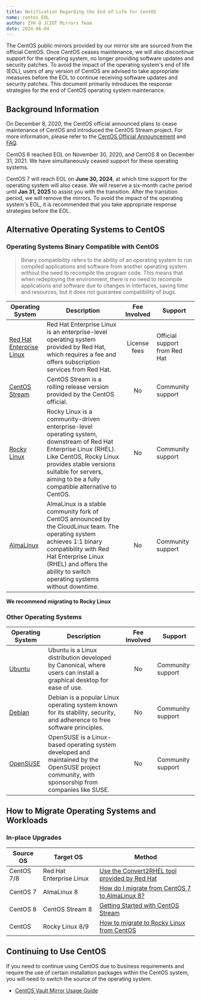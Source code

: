 ```yaml
---
title: Notification Regarding the End of Life for CentOS
name: centos_EOL
author: ZYH @ JCIOT Mirrors Team
date: 2024-06-04
---
```


The CentOS public mirrors provided by our mirror site are sourced from the official CentOS. Once CentOS ceases maintenance, we will also discontinue support for the operating system, no longer providing software updates and security patches. To avoid the impact of the operating system's end of life (EOL), users of any version of CentOS are advised to take appropriate measures before the EOL to continue receiving software updates and security patches. This document primarily introduces the response strategies for the end of CentOS operating system maintenance.

## Background Information
On December 8, 2020, the CentOS official announced plans to cease maintenance of CentOS and introduced the CentOS Stream project. For more information, please refer to the [CentOS Official Announcement](https://blog.centos.org/2020/12/future-is-centos-stream/) and [FAQ](https://centos.org/distro-faq/).

CentOS 6 reached EOL on November 30, 2020, and CentOS 8 on December 31, 2021. We have simultaneously ceased support for these operating systems.

CentOS 7 will reach EOL on **June 30, 2024**, at which time support for the operating system will also cease. We will reserve a six-month cache period until **Jan 31, 2025** to assist you with the transition. After the transition period, we will remove the mirrors. To avoid the impact of the operating system's EOL, it is recommended that you take appropriate response strategies before the EOL.

## Alternative Operating Systems to CentOS

### Operating Systems Binary Compatible with CentOS

> Binary compatibility refers to the ability of an operating system to run compiled applications and software from another operating system without the need to recompile the program code. This means that when redeploying the environment, there is no need to recompile applications and software due to changes in interfaces, saving time and resources, but it does not guarantee compatibility of bugs.

| Operating System | Description | Fee Involved | Support |
| --- | --- | :---: | --- |
|[Red Hat Enterprise Linux](https://www.redhat.com/en/technologies/linux-platforms/enterprise-linux)|Red Hat Enterprise Linux is an enterprise-level operating system provided by Red Hat, which requires a fee and offers subscription services from Red Hat. | License fees | Official support from Red Hat |
|[CentOS Stream](https://www.centos.org/centos-stream/)|CentOS Stream is a rolling release version provided by the CentOS official. | No | Community support |
|[Rocky Linux](https://rockylinux.org/)|Rocky Linux is a community-driven enterprise-level operating system, downstream of Red Hat Enterprise Linux (RHEL). Like CentOS, Rocky Linux provides stable versions suitable for servers, aiming to be a fully compatible alternative to CentOS. | No | Community support |
|[AlmaLinux](https://almalinux.org/)|AlmaLinux is a stable community fork of CentOS announced by the CloudLinux team. The operating system achieves 1:1 binary compatibility with Red Hat Enterprise Linux (RHEL) and offers the ability to switch operating systems without downtime. | No | Community support |

**We recommend migrating to Rocky Linux**

### Other Operating Systems

| Operating System | Description | Fee Involved | Support |
| --- | --- | :---: | --- |
|[Ubuntu](https://ubuntu.com/)|Ubuntu is a Linux distribution developed by Canonical, where users can install a graphical desktop for ease of use. | No | Community support |
|[Debian](https://www.debian.org/)|Debian is a popular Linux operating system known for its stability, security, and adherence to free software principles. | No | Community support |
|[OpenSUSE](https://www.opensuse.org/)|OpenSUSE is a Linux-based operating system developed and maintained by the OpenSUSE project community, with sponsorship from companies like SUSE. | No | Community support |

## How to Migrate Operating Systems and Workloads

### In-place Upgrades

| Source OS | Target OS | Method |
| --- | --- | --- |
| CentOS 7/8 | Red Hat Enterprise Linux | [Use the Convert2RHEL tool provided by Red Hat](https://www.redhat.com/en/technologies/linux-platforms/enterprise-linux/migration-process/convert2rhel) |
| CentOS 7 | AlmaLinux 8 | [How do I migrate from CentOS 7 to AlmaLinux 8?](https://wiki.almalinux.org/FAQ.html#how-do-i-migrate-from-centos-7-to-almalinux-8) |
| CentOS 8 | CentOS Stream 8 | [Getting Started with CentOS Stream](https://www.redhat.com/zh/topics/linux/what-is-centos#%E5%BC%80%E5%A7%8B%E4%BD%BF%E7%94%A8) |
| CentOS | Rocky Linux 8/9 | [How to migrate to Rocky Linux from CentOS](https://docs.rockylinux.org/guides/migrate2rocky/) |

## Continuing to Use CentOS

If you need to continue using CentOS due to business requirements and require the use of certain installation packages within the CentOS system, you will need to switch the source of the operating system.

 * [CentOS Vault Mirror Usage Guide](https://mirrors.idc.daocloud.io/docs/centos-vault/)

